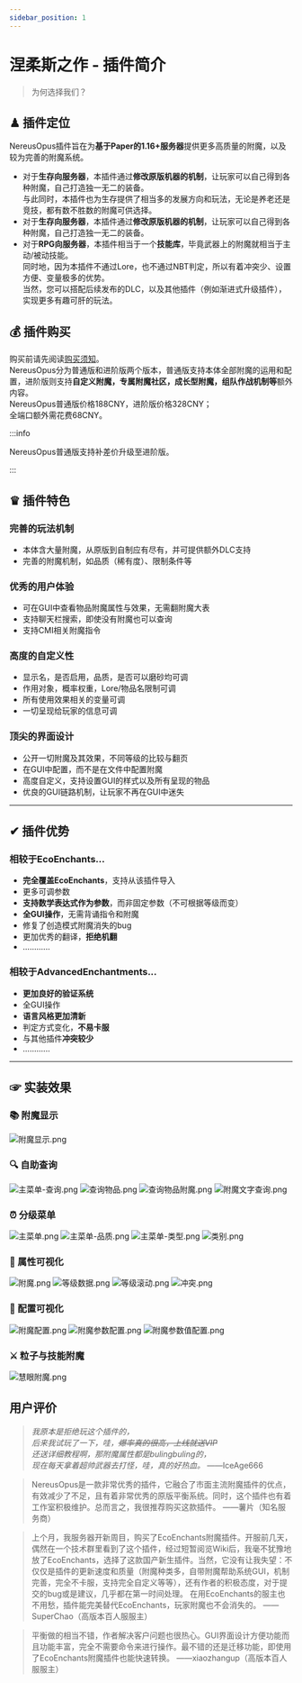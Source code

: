 ```yaml
---
sidebar_position: 1
---
```


# 涅柔斯之作 - 插件简介
> 为何选择我们？

## ♟ 插件定位
NereusOpus插件旨在为**基于Paper的1.16+服务器**提供更多高质量的附魔，以及较为完善的附魔系统。
- 对于**生存向服务器**，本插件通过**修改原版机器的机制**，让玩家可以自己得到各种附魔，自己打造独一无二的装备。
  <br/>与此同时，本插件也为生存提供了相当多的发展方向和玩法，无论是养老还是竞技，都有数不胜数的附魔可供选择。
- 对于**生存向服务器**，本插件通过**修改原版机器的机制**，让玩家可以自己得到各种附魔，自己打造独一无二的装备。
- 对于**RPG向服务器**，本插件相当于一个**技能库**，毕竟武器上的附魔就相当于主动/被动技能。
  <br/>同时地，因为本插件不通过Lore，也不通过NBT判定，所以有着冲突少、设置方便、变量极多的优势。
  <br/>当然，您可以搭配后续发布的DLC，以及其他插件（例如渐进式升级插件），实现更多有趣可肝的玩法。

## 💰 插件购买
购买前请先阅读[购买须知](/summer/buy)。<br/>
NereusOpus分为普通版和进阶版两个版本，普通版支持本体全部附魔的运用和配置，进阶版则支持**自定义附魔，专属附魔社区，成长型附魔，组队作战机制等**额外内容。<br/>
NereusOpus普通版价格188CNY，进阶版价格328CNY；<br/>
全端口额外需花费68CNY。

:::info

NereusOpus普通版支持补差价升级至进阶版。

:::

## ♛ 插件特色
### 完善的玩法机制
- 本体含大量附魔，从原版到自制应有尽有，并可提供额外DLC支持
- 完善的附魔机制，如品质（稀有度）、限制条件等
### 优秀的用户体验
- 可在GUI中查看物品附魔属性与效果，无需翻附魔大表
- 支持聊天栏搜索，即使没有附魔也可以查询
- 支持CMI相关附魔指令
### 高度的自定义性
- 显示名，是否启用，品质，是否可以磨砂均可调
- 作用对象，概率权重，Lore/物品名限制可调
- 所有使用效果相关的变量可调
- 一切呈现给玩家的信息可调
### 顶尖的界面设计
- 公开一切附魔及其效果，不同等级的比较与翻页
- 在GUI中配置，而不是在文件中配置附魔
- 高度自定义，支持设置GUI的样式以及所有呈现的物品
- 优良的GUI链路机制，让玩家不再在GUI中迷失
---
## ✔ 插件优势
### 相较于EcoEnchants...

- **完全覆盖EcoEnchants**，支持从该插件导入
- 更多可调参数
- **支持数学表达式作为参数**，而非固定参数（不可根据等级而变）
- **全GUI操作**，无需背诵指令和附魔
- 修复了创造模式附魔消失的bug
- 更加优秀的翻译，**拒绝机翻**
- ............



### 相较于AdvancedEnchantments...
- **更加良好的验证系统**
- 全GUI操作
- **语言风格更加清新**
- 判定方式变化，**不易卡服**
- 与其他插件**冲突较少**
- ............
---
## ☞ 实装效果
### 📚 附魔显示
![附魔显示.png](/nereusopus/简介/附魔显示.png)
### 🔍 自助查询
![主菜单-查询.png](/nereusopus/简介/主菜单-查询.png)
![查询物品.png](/nereusopus/简介/查询物品.png)
![查询物品附魔.png](/nereusopus/简介/查询物品附魔.png)
![附魔文字查询.png](/nereusopus/简介/附魔文字查询.png)
### ⏰ 分级菜单
![主菜单.png](/nereusopus/简介/主菜单.png)
![主菜单-品质.png](/nereusopus/简介/主菜单-品质.png)
![主菜单-类型.png](/nereusopus/简介/主菜单-类型.png)
![类别.png](/nereusopus/简介/类别.png)
### 📁 属性可视化
![附魔.png](/nereusopus/简介/附魔.png)
![等级数据.png](/nereusopus/简介/等级数据.png)
![等级滚动.png](/nereusopus/简介/等级滚动.png)
![冲突.png](/nereusopus/简介/冲突.png)
### 🔧 配置可视化
![附魔配置.png](/nereusopus/简介/附魔配置.png)
![附魔参数配置.png](/nereusopus/简介/附魔参数配置.png)
![附魔参数值配置.png](/nereusopus/简介/附魔参数值配置.png)
### ⚔️ 粒子与技能附魔
![慧眼附魔.png](/nereusopus/简介/慧眼附魔.png)

## 用户评价
> *我原本是拒绝玩这个插件的，
<br/>后来我试玩了一下，哇，~~爆率真的很高，上线就送VIP~~
<br/>还送详细教程啊，那附魔属性都是bulingbuling的，
<br/>现在每天拿着超帅武器去打怪，哇，真的好热血。*
——IceAge666

> NereusOpus是一款非常优秀的插件，它融合了市面主流附魔插件的优点，有效减少了不足，且有着非常优秀的原版平衡系统。同时，这个插件也有着工作室积极维护。总而言之，我很推荐购买这款插件。
> ——薯片（知名服务商）

> 上个月，我服务器开新周目，购买了EcoEnchants附魔插件。开服前几天，偶然在一个技术群里看到了这个插件，经过短暂阅览Wiki后，我毫不犹豫地放了EcoEnchants，选择了这款国产新生插件。当然，它没有让我失望：不仅仅是插件的更新速度和质量（附魔种类多，自带附魔帮助系统GUI，机制完善，完全不卡服，支持完全自定义等等），还有作者的积极态度，对于提交的bug或是建议，几乎都在第一时间处理。
> 在用EcoEnchants的服主也不用愁，插件能完美替代EcoEnchants，玩家附魔也不会消失的。
> ——SuperChao（高版本百人服服主）

> 平衡做的相当不错，作者解决客户问题也很热心。GUI界面设计方便功能而且功能丰富，完全不需要命令来进行操作。最不错的还是迁移功能，即使用了EcoEnchants附魔插件也能快速转换。
> ——xiaozhangup（高版本百人服服主）
